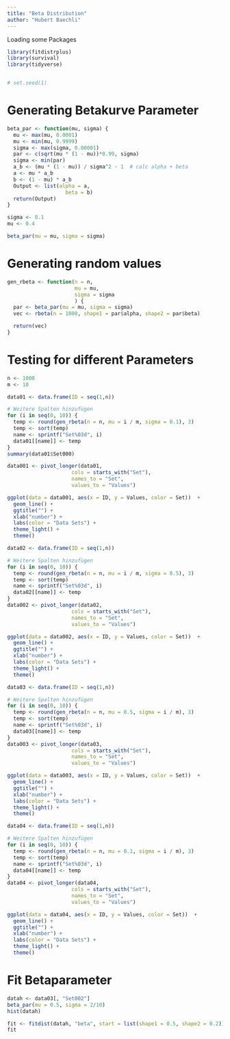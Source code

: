 ```yaml
---
title: "Beta Distribution"
author: "Hubert Baechli"
---
```


Loading some Packages

```r

library(fitdistrplus)
library(survival)
library(tidyverse)


# set.seed(1)
```

# Generating Betakurve Parameter

```r
beta_par <- function(mu, sigma) {
  mu <- max(mu, 0.0001)
  mu <- min(mu, 0.9999)
  sigma <- max(sigma, 0.00001)
  par <- c(sqrt(mu * (1 - mu))*0.99, sigma)
  sigma <- min(par)
  a_b <- (mu * (1 - mu)) / sigma^2 - 1  # calc alpha + beta
  a <- mu * a_b
  b <- (1 - mu) * a_b
  Output <- list(alpha = a,
                   beta = b)
  return(Output)
}

sigma <- 0.1
mu <- 0.4

beta_par(mu = mu, sigma = sigma)

```

# Generating random values

```r
gen_rbeta <- function(n = n,
                      mu = mu, 
                      sigma = sigma
                      ) {
  par <- beta_par(mu = mu, sigma = sigma)
  vec <- rbeta(n = 1000, shape1 = par$alpha, shape2 = par$beta)

  return(vec)
}

```

# Testing for different Parameters

```r
n <- 1000
m <- 10

data01 <- data.frame(ID = seq(1,n))  

# Weitere Spalten hinzufügen
for (i in seq(0, 10)) {
  temp <- round(gen_rbeta(n = n, mu = i / m, sigma = 0.1), 3)
  temp <- sort(temp)
  name <- sprintf("Set%03d", i)
  data01[[name]] <- temp
}
summary(data01$Set000)
```

```r

data001 <- pivot_longer(data01,
                     cols = starts_with("Set"),
                     names_to = "Set",
                     values_to = "Values")

ggplot(data = data001, aes(x = ID, y = Values, color = Set))  +
  geom_line() +
  ggtitle("") +
  xlab("number") +
  labs(color = "Data Sets") +
  theme_light() +
  theme()
```

```r

data02 <- data.frame(ID = seq(1,n))  

# Weitere Spalten hinzufügen
for (i in seq(0, 10)) {
  temp <- round(gen_rbeta(n = n, mu = i / m, sigma = 0.5), 3)
  temp <- sort(temp)
  name <- sprintf("Set%03d", i)
  data02[[name]] <- temp
}
data002 <- pivot_longer(data02,
                     cols = starts_with("Set"),
                     names_to = "Set",
                     values_to = "Values")

ggplot(data = data002, aes(x = ID, y = Values, color = Set))  +
  geom_line() +
  ggtitle("") +
  xlab("number") +
  labs(color = "Data Sets") +
  theme_light() +
  theme()
```

```r

data03 <- data.frame(ID = seq(1,n))  

# Weitere Spalten hinzufügen
for (i in seq(0, 10)) {
  temp <- round(gen_rbeta(n = n, mu = 0.5, sigma = i / m), 3)
  temp <- sort(temp)
  name <- sprintf("Set%03d", i)
  data03[[name]] <- temp
}
data003 <- pivot_longer(data03,
                     cols = starts_with("Set"),
                     names_to = "Set",
                     values_to = "Values")

ggplot(data = data003, aes(x = ID, y = Values, color = Set))  +
  geom_line() +
  ggtitle("") +
  xlab("number") +
  labs(color = "Data Sets") +
  theme_light() +
  theme()
```

```r

data04 <- data.frame(ID = seq(1,n))  

# Weitere Spalten hinzufügen
for (i in seq(0, 10)) {
  temp <- round(gen_rbeta(n = n, mu = 0.1, sigma = i / m), 3)
  temp <- sort(temp)
  name <- sprintf("Set%03d", i)
  data04[[name]] <- temp
}
data04 <- pivot_longer(data04,
                     cols = starts_with("Set"),
                     names_to = "Set",
                     values_to = "Values")

ggplot(data = data04, aes(x = ID, y = Values, color = Set))  +
  geom_line() +
  ggtitle("") +
  xlab("number") +
  labs(color = "Data Sets") +
  theme_light() +
  theme()
```

# Fit Betaparameter

```r
datah <- data03[, "Set002"]
beta_par(mu = 0.5, sigma = 2/10)
hist(datah)
```

```r
fit <- fitdist(datah, "beta", start = list(shape1 = 0.5, shape2 = 0.2))
fit
```
